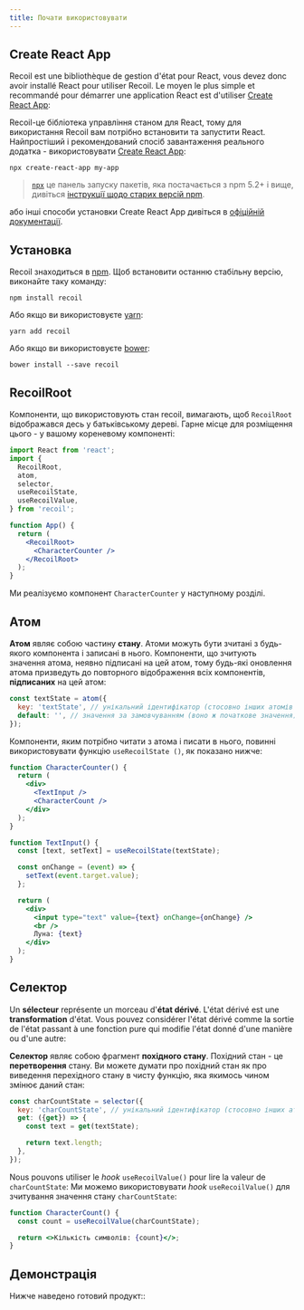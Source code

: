 ---
title: Почати використовувати
---

## Create React App

Recoil est une bibliothèque de gestion d'état pour React, vous devez donc avoir installé React pour utiliser Recoil. Le moyen le plus simple et recommandé pour démarrer une application React est d'utiliser [Create React App](https://github.com/facebook/create-react-app#creating-an-app):

Recoil-це бібліотека управління станом для React, тому для використання Recoil вам потрібно встановити та запустити React. Найпростіший і рекомендований спосіб завантаження реального додатка - використовувати [Create React App](https://github.com/facebook/create-react-app#creating-an-app):

```shell
npx create-react-app my-app
```

> [`npx`](https://medium.com/@maybekatz/introducing-npx-an-npm-package-runner-55f7d4bd282b) це панель запуску пакетів, яка постачається з npm 5.2+ і вище, дивіться [інструкції щодо старих версій npm](https://gist.github.com/gaearon/4064d3c23a77c74a3614c498a8bb1c5f).

або інші способи установки Create React App дивіться в [офіційній документації](https://github.com/facebook/create-react-app#creating-an-app).

## Установка

Recoil знаходиться в <a href="https://www.npmjs.com/get-npm" target="_blank">npm</a>. Щоб встановити останню стабільну версію, виконайте таку команду:
```shell
npm install recoil
```

Або якщо ви використовуєте <a href="https://classic.yarnpkg.com/en/docs/install/" target="_blank">yarn</a>:

```shell
yarn add recoil
```

Або якщо ви використовуєте <a href="https://classic.yarnpkg.com/en/docs/install/" target="_blank">bower</a>:

```shell
bower install --save recoil
```

## RecoilRoot

Компоненти, що використовують стан recoil, вимагають, щоб `RecoilRoot` відображався десь у батьківському дереві. Гарне місце для розміщення цього - у вашому кореневому компоненті:

```jsx
import React from 'react';
import {
  RecoilRoot,
  atom,
  selector,
  useRecoilState,
  useRecoilValue,
} from 'recoil';

function App() {
  return (
    <RecoilRoot>
      <CharacterCounter />
    </RecoilRoot>
  );
}
```

Ми реалізуємо компонент `CharacterCounter` у наступному розділі.

## Атом

**Атом** являє собою частину **стану**. Атоми можуть бути зчитані з будь-якого компонента і записані в нього. Компоненти, що зчитують значення атома, неявно підписані на цей атом, тому будь-які оновлення атома призведуть до повторного відображення всіх компонентів, **підписаних** на цей атом:

```javascript
const textState = atom({
  key: 'textState', // унікальний ідентифікатор (стосовно інших атомів / селекторів)
  default: '', // значення за замовчуванням (воно ж початкове значення)
});
```

Компоненти, яким потрібно читати з атома і писати в нього, повинні використовувати функцію `useRecoilState ()`, як показано нижче:

```jsx
function CharacterCounter() {
  return (
    <div>
      <TextInput />
      <CharacterCount />
    </div>
  );
}

function TextInput() {
  const [text, setText] = useRecoilState(textState);

  const onChange = (event) => {
    setText(event.target.value);
  };

  return (
    <div>
      <input type="text" value={text} onChange={onChange} />
      <br />
      Луна: {text}
    </div>
  );
}
```

## Селектор

Un **sélecteur** représente un morceau d'**état dérivé**. L'état dérivé est une **transformation** d'état. Vous pouvez considérer l'état dérivé comme la sortie de l'état passant à une fonction pure qui modifie l'état donné d'une manière ou d'une autre:

**Селектор** являє собою фрагмент **похідного стану**. Похідний стан - це **перетворення** стану. Ви можете думати про похідний стан як про виведення перехідного стану в чисту функцію, яка якимось чином змінює даний стан:

```jsx
const charCountState = selector({
  key: 'charCountState', // унікальний ідентифікатор (стосовно інших атомів / селекторів)
  get: ({get}) => {
    const text = get(textState);

    return text.length;
  },
});
```

Nous pouvons utiliser le _hook_ `useRecoilValue()` pour lire la valeur de `charCountState`:
Ми можемо використовувати _hook_ `useRecoilValue()` для зчитування значення стану `charCountState`:

```jsx
function CharacterCount() {
  const count = useRecoilValue(charCountState);

  return <>Кількість символів: {count}</>;
}
```

## Демонстрація

Нижче наведено готовий продукт::


<GettingStarted />

